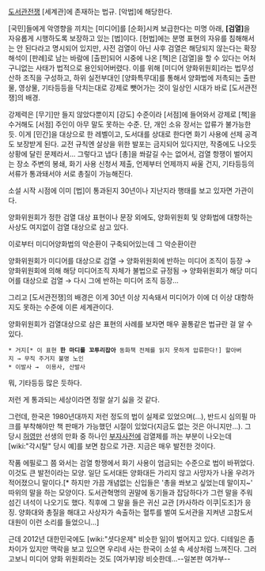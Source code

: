 [[도서관전쟁]] [세계관]에 존재하는 법규. [악법]에 해당한다.

[국민]들에게 악영향을 끼치는 [미디어]를 [순화]시켜 보급한다는 미명 아래, '''[검열]'''을 자유롭게 시행하도록 보장하고 있는 [법]이다. [헌법]에는 분명 표현의 자유를 침해해서는 안 된다라고 명시되어 있지만, 사전 검열이 아닌 사후 검열은 해당되지 않는다는 확장 해석이 [판례]로 남는 바람에 [출판]되어 시중에 나온 [책]은 [검열]을 할 수 있다는 어처구니없는 사태가 법적으로 용인되어버렸다. 이를 위해 [미디어 양화위원회]라는 법무성 산하 조직을 구성하고, 하위 실전부대인 [양화특무대]를 통해서 양화법에 저촉되는 출판물, 영상물, 기타등등을 닥치는대로 강제로 뺏어가는 것이 일상인 시대가 바로 [도서관전쟁]의 배경.

강제력은 [무기]만 들지 않았다뿐이지 [강도] 수준이라 [서점]에 들어와서 강제로 [책]을 수거해도 [서점] 주인이 아무 말도 못하는 수준. 단, 개인 소유 장서는 압류가 불가능한 듯. 이게 [민간]을 대상으로 한 레벨이고, 도서대를 상대로 한다면 화기 사용에 선제 공격도 보장받게 된다. 교전 규칙엔 살상을 위한 발포는 금지되어 있다지만, 작중에도 나오듯 상황에 달린 문제라서… 그렇다고 냅다 [총]을 쏴갈길 수는 없어서, 검열 항쟁이 벌어지는 장소 주변의 봉쇄, 화기 사용 신청서 제출, 언제부터 언제까지 싸울 건지, 기타등등의 서류가 통과돼서야 서로 총질이 가능해진다.

소설 시작 시점에 이미 [법]이 통과된지 30년이나 지난지라 행태를 보고 있자면 가관이다. 

양화위원회가 정한 검열 대상 표현이나 문장 외에도, 양화위원회 및 양화법에 대항하는 사상도 여지없이 검열 대상으로 삼고 있다.

이로부터 미디어양화법의 악순환이 구축되어있는데 그 악순환이란

양화위원회가 미디어를 대상으로 검열 → 양화위원회에 반하는 미디어 조직이 등장 → 양화위원회에 의해 해당 미디어조직 자체가 불법으로 규정됨 → 양화위원회가 해당 미디어를 대상으로 검열 → 다시 그에 반하는 미디어 조직 등장…

그리고 [도서관전쟁]의 배경은 이게 30년 이상 지속돼서 미디어가 이에 더 이상 대항하지도 못하는 수준에 이른 세계관이다.

양화위원회가 검열대상으로 삼은 표현의 사례를 보자면 매우 꼴통같은 법규란 걸 알 수 있다. 

 * 거지[* 이 표현 '''한 마디를 꼬투리잡아''' 동화책 전체를 읽지 못하게 압류한다!] 할아버지 → 무직 주거지 불명 노인
 * 이발사 →  이용사, 산발사

뭐, 기타등등 많은 듯하다. 

저런 게 통과되는 세상이라면 정말 살기 싫을 것 같다.

그런데, 한국은 1980년대까지 저런 정도의 법이 실제로 있었으며(…), 반드시 심의필 마크를 부착해야만 책 판매가 가능했던 시절이 있었다(지금도 없는 것은 아니지만…). 그 당시 [[허영만]] 선생의 만화 중 하나인 [[부자사전]]에 검열제를 까는 부분이 나오는데 [wiki:"각시탈" 당시 예]를 보면 참으로 가관. 지금은 매우 발전한 것이다.

작품 에필로그 쯤 와서는 검열 항쟁에서 화기 사용이 엄금되는 수준으로 법이 바뀌었다. 이것도 큰 발전이라는 모양. 일단 도서대든 양화대든 가리지 않고 사망자가 나올 우려가 적어졌으니 말이다.[* 하지만 가끔 개념없는 신입들은 '총을 쏴보고 싶었는데 말이지~' 따위의 말을 하는 모양이다. 도서관혁명의 권말에 동기들과 잡담하다가 그런 말을 주워섬긴 녀석이 나오기도 했다. 직후에 그 말을 들은 귀신 교관 [카사하라 이쿠|도조]가 응징. 양화대와 총질을 해대고 사상자가 속출하는 혈투를 벌여 도서관을 지켜낸 고참도서대원이 이런 소리를 들었으니…]

근데 2012년 대한민국에도 [wiki:"셧다운제" 비슷한 일]이 벌어지고 있다. 디테일은 좀 차이가 있지만 맥락을 보고 있으면 우리네 사는 한국이 소설 속 세상처럼 느껴진다. 그러고보니 미디어 양화 위원회라는 것도 [여가부]랑 비슷한데…--일본판 여가부--
